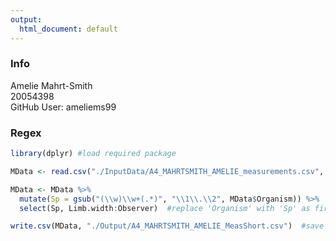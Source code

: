 ```yaml
---
output:
  html_document: default
---
```


### Info
Amelie Mahrt-Smith  
20054398  
GitHub User: ameliems99  


### Regex  
```r
library(dplyr) #load required package

MData <- read.csv("./InputData/A4_MAHRTSMITH_AMELIE_measurements.csv", header = TRUE)  #import dataset

MData <- MData %>%
  mutate(Sp = gsub("(\\w)\\w+(.*)", "\\1\\.\\2", MData$Organism)) %>%  #create column 'Sp' with 'Organism' genus abbreviated
  select(Sp, Limb.width:Observer)  #replace 'Organism' with 'Sp' as first column

write.csv(MData, "./Output/A4_MAHRTSMITH_AMELIE_MeasShort.csv")  #save as new file in 'Output' folder
```